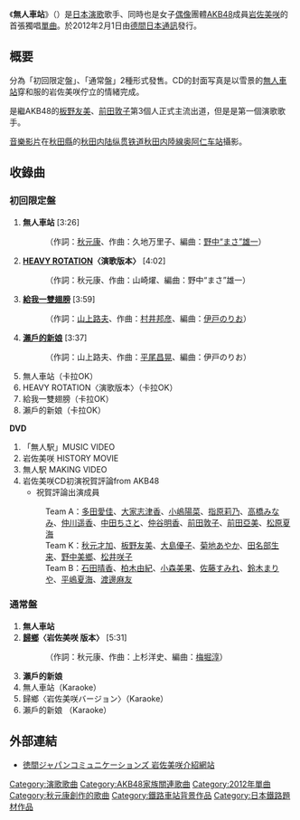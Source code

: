 {{Infobox Single 
| Name            = 無人車站
| Artist          = [[岩佐美咲|岩佐美咲]]
| Album           = 
| A-side          = 
| B-side          = ヘビーローテーション〈演歌版本〉（初回限定盤）<br/>翼をください（初回限定盤）<br/>瀬戸の花嫁<br/>帰郷〈岩佐美咲版本〉（通常盤）
| Released        = 2012年2月1日
| Format          = [[單曲|單曲]]
| Recorded        = 2011年<br/>{{JPN}}
| Genre           = [[J-POP|J-POP]]、[[演歌|演歌]]、[[歌謡曲|歌謡曲]]
| Length          = 30分32秒（初回限定盤）<br/>25分24秒（通常盤）
| Label           = [[德间日本通讯|德间日本通讯]]
| Writer          = [[秋元康|秋元康]]（作詞 #1、2）<br/>久地万里子（作曲 #1）<br/>山崎燿（作曲 初回限定盤 #2）<br/>[[山上路夫|山上路夫]]（作詞 初回限定盤 #3、4 通常盤 #3）<br/>[[村井邦彦|村井邦彦]]（作曲 初回限定盤 #3）<br/>[[平尾昌晃|平尾昌晃]]（作曲 初回限定盤 #4 通常盤 #3）<br/>上杉洋史（作曲 通常盤 #2）
| Producer        = 秋元康
| Certification   = 
| Chart position  = 週間5位<small>（[[Oricon公信榜|Oricon]]）
| Last single     = -
| This single     = '''《無人車站》'''<br/>（2012年）
| Next single     = 《[[如果我居於天空|如果我居於天空]]》<br/>（2013年）
| Misc            = 
}}
《'''無人車站'''》（{{lang-ja|無人駅}}）是[[日本|日本]][[演歌|演歌]]歌手、同時也是女子[[日本偶像|偶像]]團體[[AKB48|AKB48]]成員[[岩佐美咲|岩佐美咲]]的首張獨唱[[單曲|單曲]]。於2012年2月1日由[[德間日本通訊|德間日本通訊]]發行。

== 概要 ==
分為「初回限定盤」、「通常盤」2種形式發售。CD的封面写真是以雪景的[[無人車站|無人車站]]穿和服的岩佐美咲佇立的情緒完成。

是繼AKB48的[[板野友美|板野友美]]、[[前田敦子|前田敦子]]第3個人正式主流出道，但是是第一個演歌歌手。

[[音樂影片|音樂影片]]在[[秋田縣|秋田縣]]的[[秋田内陆纵贯铁道|秋田内陆纵贯铁道]][[秋田内陸線|秋田内陸線]][[奥阿仁车站|奥阿仁车站]]攝影。

== 收錄曲 ==
=== 初回限定盤 ===
# '''無人車站''' [3:26]
#: （作詞：[[秋元康|秋元康]]、作曲：久地万里子、編曲：[[野中“まさ”雄一|野中“まさ”雄一]]）
# '''[[无限重播|HEAVY ROTATION]]〈演歌版本〉''' [4:02]
#: （作詞：秋元康、作曲：山崎燿、編曲：野中“まさ”雄一）
# '''[[給我一雙翅膀|給我一雙翅膀]]''' [3:59]
#: （作詞：[[山上路夫|山上路夫]]、作曲：[[村井邦彦|村井邦彦]]、編曲：[[伊戸のりお|伊戸のりお]]）
# '''[[瀨戶的新娘|瀨戶的新娘]]''' [3:37]
#: （作詞：山上路夫、作曲：[[平尾昌晃|平尾昌晃]]、編曲：伊戸のりお）
# 無人車站（卡拉OK）
# HEAVY ROTATION〈演歌版本〉（卡拉OK）
# 給我一雙翅膀（卡拉OK）
# 瀨戶的新娘（卡拉OK）

'''DVD'''
#「無人駅」MUSIC VIDEO
# 岩佐美咲 HISTORY MOVIE
# 無人駅 MAKING VIDEO
# 岩佐美咲CD初演祝賀評論from AKB48
#* 祝賀評論出演成員
#: Team A：[[多田愛佳|多田愛佳]]、[[大家志津香|大家志津香]]、[[小嶋陽菜|小嶋陽菜]]、[[指原莉乃|指原莉乃]]、[[高橋みなみ|高橋みなみ]]、[[仲川遥香|仲川遥香]]、[[中田ちさと|中田ちさと]]、[[仲谷明香|仲谷明香]]、[[前田敦子|前田敦子]]、[[前田亞美|前田亞美]]、[[松原夏海|松原夏海]]
#: Team K：[[秋元才加|秋元才加]]、[[板野友美|板野友美]]、[[大島優子|大島優子]]、[[菊地あやか|菊地あやか]]、[[田名部生来|田名部生来]]、[[野中美鄉|野中美鄉]]、[[松井咲子|松井咲子]]
#: Team B：[[石田晴香|石田晴香]]、[[柏木由紀|柏木由紀]]、[[小森美果|小森美果]]、[[佐藤すみれ|佐藤すみれ]]、[[鈴木まりや|鈴木まりや]]、[[平嶋夏海|平嶋夏海]]、[[渡邊麻友|渡邊麻友]]

=== 通常盤 ===
# '''無人車站'''
# '''[[TeamA_4th_Stage「正在戀愛中」|歸鄉]]〈岩佐美咲 版本〉''' [5:31]
#: （作詞：秋元康、作曲：上杉洋史、編曲：[[梅堀淳|梅堀淳]]）
# '''瀨戶的新娘 '''
# 無人車站（Karaoke）
# 歸鄉〈岩佐美咲バージョン〉（Karaoke）
# 瀨戶的新娘 （Karaoke）

== 外部連結 ==
* [http://www.tkma.co.jp/enka/iwasa/ 徳間ジャパンコミュニケーションズ 岩佐美咲介紹網站] {{Wayback|url=http://www.tkma.co.jp/enka/iwasa/ |date=20120530141521 }}

{{DEFAULTSORT:Mushineki}}
{{AKB48歌曲}}
[[Category:演歌歌曲|Category:演歌歌曲]]
[[Category:AKB48家族關連歌曲|Category:AKB48家族關連歌曲]]
[[Category:2012年單曲|Category:2012年單曲]]
[[Category:秋元康創作的歌曲|Category:秋元康創作的歌曲]]
[[Category:鐵路車站背景作品|Category:鐵路車站背景作品]]
[[Category:日本鐵路題材作品|Category:日本鐵路題材作品]]